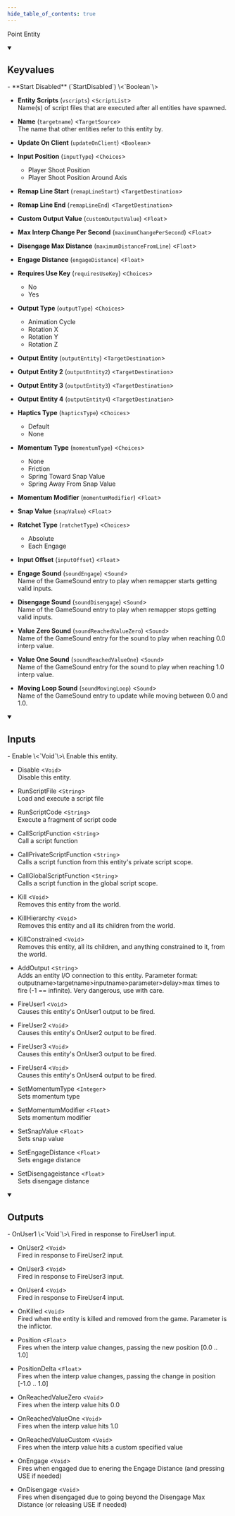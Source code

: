 ```yaml
---
hide_table_of_contents: true
---
```


Point Entity



<details open>
<summary><h2>Keyvalues</h2></summary>
- **Start Disabled** (`StartDisabled`) \<`Boolean`\>

- **Entity Scripts** (`vscripts`) \<`ScriptList`\>\
Name(s) of script files that are executed after all entities have spawned.

- **Name** (`targetname`) \<`TargetSource`\>\
The name that other entities refer to this entity by.

- **Update On Client** (`updateOnClient`) \<`Boolean`\>

- **Input Position** (`inputType`) \<`Choices`\>
  - Player Shoot Position 
  - Player Shoot Position Around Axis 


- **Remap Line Start** (`remapLineStart`) \<`TargetDestination`\>

- **Remap Line End** (`remapLineEnd`) \<`TargetDestination`\>

- **Custom Output Value** (`customOutputValue`) \<`Float`\>

- **Max Interp Change Per Second** (`maximumChangePerSecond`) \<`Float`\>

- **Disengage Max Distance** (`maximumDistanceFromLine`) \<`Float`\>

- **Engage Distance** (`engageDistance`) \<`Float`\>

- **Requires Use Key** (`requiresUseKey`) \<`Choices`\>
  - No 
  - Yes 


- **Output Type** (`outputType`) \<`Choices`\>
  - Animation Cycle 
  - Rotation X 
  - Rotation Y 
  - Rotation Z 


- **Output Entity** (`outputEntity`) \<`TargetDestination`\>

- **Output Entity 2** (`outputEntity2`) \<`TargetDestination`\>

- **Output Entity 3** (`outputEntity3`) \<`TargetDestination`\>

- **Output Entity 4** (`outputEntity4`) \<`TargetDestination`\>

- **Haptics Type** (`hapticsType`) \<`Choices`\>
  - Default 
  - None 


- **Momentum Type** (`momentumType`) \<`Choices`\>
  - None 
  - Friction 
  - Spring Toward Snap Value 
  - Spring Away From Snap Value 


- **Momentum Modifier** (`momentumModifier`) \<`Float`\>

- **Snap Value** (`snapValue`) \<`Float`\>

- **Ratchet Type** (`ratchetType`) \<`Choices`\>
  - Absolute 
  - Each Engage 


- **Input Offset** (`inputOffset`) \<`Float`\>

- **Engage Sound** (`soundEngage`) \<`Sound`\>\
Name of the GameSound entry to play when remapper starts getting valid inputs.

- **Disengage Sound** (`soundDisengage`) \<`Sound`\>\
Name of the GameSound entry to play when remapper stops getting valid inputs.

- **Value Zero Sound** (`soundReachedValueZero`) \<`Sound`\>\
Name of the GameSound entry for the sound to play when reaching 0.0 interp value.

- **Value One Sound** (`soundReachedValueOne`) \<`Sound`\>\
Name of the GameSound entry for the sound to play when reaching 1.0 interp value.

- **Moving Loop Sound** (`soundMovingLoop`) \<`Sound`\>\
Name of the GameSound entry to update while moving between 0.0 and 1.0.


 </details>
<details open>
<summary><h2>Inputs</h2></summary>
- Enable \<`Void`\>\
Enable this entity.

- Disable \<`Void`\>\
Disable this entity.

- RunScriptFile \<`String`\>\
Load and execute a script file

- RunScriptCode \<`String`\>\
Execute a fragment of script code

- CallScriptFunction \<`String`\>\
Call a script function

- CallPrivateScriptFunction \<`String`\>\
Calls a script function from this entity's private script scope.

- CallGlobalScriptFunction \<`String`\>\
Calls a script function in the global script scope.

- Kill \<`Void`\>\
Removes this entity from the world.

- KillHierarchy \<`Void`\>\
Removes this entity and all its children from the world.

- KillConstrained \<`Void`\>\
Removes this entity, all its children, and anything constrained to it, from the world.

- AddOutput \<`String`\>\
Adds an entity I/O connection to this entity. Parameter format: outputname&gt;targetname>inputname&gt;parameter&gt;delay&gt;max times to fire (-1 == infinite). Very dangerous, use with care.

- FireUser1 \<`Void`\>\
Causes this entity's OnUser1 output to be fired.

- FireUser2 \<`Void`\>\
Causes this entity's OnUser2 output to be fired.

- FireUser3 \<`Void`\>\
Causes this entity's OnUser3 output to be fired.

- FireUser4 \<`Void`\>\
Causes this entity's OnUser4 output to be fired.

- SetMomentumType \<`Integer`\>\
Sets momentum type

- SetMomentumModifier \<`Float`\>\
Sets momentum modifier

- SetSnapValue \<`Float`\>\
Sets snap value

- SetEngageDistance \<`Float`\>\
Sets engage distance

- SetDisengageistance \<`Float`\>\
Sets disengage distance


 </details>
<details open>
<summary><h2>Outputs</h2></summary>
- OnUser1 \<`Void`\>\
Fired in response to FireUser1 input.

- OnUser2 \<`Void`\>\
Fired in response to FireUser2 input.

- OnUser3 \<`Void`\>\
Fired in response to FireUser3 input.

- OnUser4 \<`Void`\>\
Fired in response to FireUser4 input.

- OnKilled \<`Void`\>\
Fired when the entity is killed and removed from the game. Parameter is the inflictor.

- Position \<`Float`\>\
Fires when the interp value changes, passing the new position [0.0 .. 1.0]

- PositionDelta \<`Float`\>\
Fires when the interp value changes, passing the change in position [-1.0 .. 1.0]

- OnReachedValueZero \<`Void`\>\
Fires when the interp value hits 0.0

- OnReachedValueOne \<`Void`\>\
Fires when the interp value hits 1.0

- OnReachedValueCustom \<`Void`\>\
Fires when the interp value hits a custom specified value

- OnEngage \<`Void`\>\
Fires when engaged due to enering the Engage Distance (and pressing USE if needed)

- OnDisengage \<`Void`\>\
Fires when disengaged due to going beyond the Disengage Max Distance (or releasing USE if needed)


 </details>
